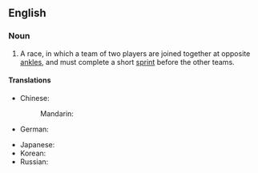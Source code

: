 ==English==
{{wikipedia}}
===Noun===
{{en-noun|head=[[three]]-[[legged]] [[race]]}}

# {{context|games|racing|lang=en}} A race, in which a team of two players are joined together at opposite [[ankle]]s, and must complete a short [[sprint]] before the other teams.

====Translations====
{{trans-top}}
* Chinese:
*: Mandarin: {{t|cmn| 二人三足|tr=èrrénsānzú|sc=Hani}}
* German: {{t|de|Dreibeinlauf|m}}
{{trans-mid}}
* Japanese: {{t|ja|二人三脚|tr=nininsankyaku}}
* Korean: {{t|ko|이인삼각}}
* Russian: {{t|ru|бег па́рами|m|sc=Cyrl}}
{{trans-bottom}}